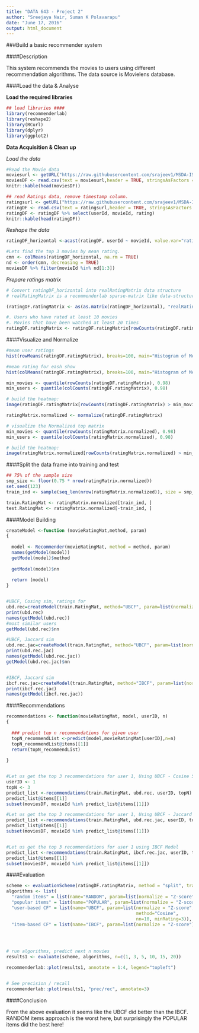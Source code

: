 ```yaml
---
title: "DATA 643 - Project 2"
author: "Sreejaya Nair, Suman K Polavarapu"
date: "June 17, 2016"
output: html_document
---
```


###Build a basic recommender system

####Description

This system recommends the movies to users using different recommendation algorithms. The data source is Movielens database.

####Load the data & Analyse

__Load the required libraries__
```r
## load libraries ####
library(recommenderlab)
library(reshape2)
library(RCurl)
library(dplyr)
library(ggplot2)
```


__Data Acquisition & Clean up__

*Load the data*
```r
#Read the Movie data
moviesurl <- getURL("https://raw.githubusercontent.com/srajeev1/MSDA-IS643/master/projects/project1/ml-latest-small/movies.csv")
moviesDF <- read.csv(text = moviesurl,header = TRUE, stringsAsFactors = FALSE)
knitr::kable(head(moviesDF))

## read Ratings data, remove timestamp column.
ratingsurl <- getURL("https://raw.githubusercontent.com/srajeev1/MSDA-IS643/master/projects/project1/ml-latest-small/ratings.csv")
ratingDF <- read.csv(text = ratingsurl,header = TRUE, stringsAsFactors = FALSE)
ratingDF <- ratingDF %>% select(userId, movieId, rating)
knitr::kable(head(ratingDF))
```

*Reshape the data*
```r
ratingDF_horizontal <-acast(ratingDF, userId ~ movieId, value.var="rating")

#Lets find the top 3 movies by mean rating.
cmn <- colMeans(ratingDF_horizontal, na.rm = TRUE)
nd <- order(cmn, decreasing = TRUE)
moviesDF %>% filter(movieId %in% nd[1:3])
```

*Prepare ratings matrix*

```r
# Convert ratingDF_horizontal into realRatingMatrix data structure
# realRatingMatrix is a recommenderlab sparse-matrix like data-structure

(ratingDF.ratingMatrix <- as(as.matrix(ratingDF_horizontal), "realRatingMatrix"))

#. Users who have rated at least 10 movies
#. Movies that have been watched at least 20 times
ratingDF.ratingMatrix <- ratingDF.ratingMatrix[rowCounts(ratingDF.ratingMatrix) > 10,colCounts(ratingDF.ratingMatrix) > 20] 

```

####Visualize and Normalize

```r
#mean user ratings
hist(rowMeans(ratingDF.ratingMatrix), breaks=100, main="Histogram of Mean User Ratings", xlab="Ratings", col= "light blue")

#mean rating for eash show
hist(colMeans(ratingDF.ratingMatrix), breaks=100, main="Histogram of Mean Movie Ratings", xlab="Ratings", col= "light green")

min_movies <- quantile(rowCounts(ratingDF.ratingMatrix), 0.98)
min_users <- quantile(colCounts(ratingDF.ratingMatrix), 0.98)

# build the heatmap:
image(ratingDF.ratingMatrix[rowCounts(ratingDF.ratingMatrix) > min_movies,colCounts(ratingDF.ratingMatrix) > min_users], main = "Heatmap of the top users and movies")

ratingMatrix.normalized <- normalize(ratingDF.ratingMatrix)

# visualize the Normalized top matrix
min_movies <- quantile(rowCounts(ratingMatrix.normalized), 0.98)
min_users <- quantile(colCounts(ratingMatrix.normalized), 0.98)

# build the heatmap:
image(ratingMatrix.normalized[rowCounts(ratingMatrix.normalized) > min_movies,colCounts(ratingMatrix.normalized) > min_users], main = "Heatmap of the top users and movies")
```

####Split the data frame into training and test

```r
## 75% of the sample size
smp_size <- floor(0.75 * nrow(ratingMatrix.normalized))
set.seed(123)
train_ind <- sample(seq_len(nrow(ratingMatrix.normalized)), size = smp_size)

train.RatingMat <- ratingMatrix.normalized[train_ind, ]
test.RatingMat <- ratingMatrix.normalized[-train_ind, ]

```

####Model Building

```r
createModel <-function (movieRatingMat,method, param)
{
  
  model <- Recommender(movieRatingMat, method = method, param)
  names(getModel(model))
  getModel(model)$method
  
  getModel(model)$nn
  
  return (model)
}


#UBCF, Cosing sim, ratings for 
ubd.rec=createModel(train.RatingMat, method="UBCF", param=list(normalize = "Z-score",method="Cosine",nn=5, minRating=1))
print(ubd.rec)
names(getModel(ubd.rec))
#most similar users
getModel(ubd.rec)$nn

#UBCF, Jaccard sim
ubd.rec.jac=createModel(train.RatingMat, method="UBCF", param=list(normalize = "Z-score",method="Jaccard",nn=5, minRating=1))
print(ubd.rec.jac)
names(getModel(ubd.rec.jac))
getModel(ubd.rec.jac)$nn


#IBCF, Jaccard sim
ibcf.rec.jac=createModel(train.RatingMat, method="IBCF", param=list(normalize = "Z-score",method="Jaccard",nn=5, minRating=1))
print(ibcf.rec.jac)
names(getModel(ibcf.rec.jac))
```


####Recommendations

```r
recommendations <- function(movieRatingMat, model, userID, n)
{
  
  ### predict top n recommendations for given user
  topN_recommendList <-predict(model,movieRatingMat[userID],n=n) 
  topN_recommendList@items[[1]]
  return(topN_recommendList)
  
}


#Let us get the top 3 recommendations for user 1, Using UBCF - Cosine Similarity
userID <- 1
topN <- 3
predict_list <-recommendations(train.RatingMat, ubd.rec, userID, topN)
predict_list@items[[1]]
subset(moviesDF, movieId %in% predict_list@items[[1]])

#Let us get the top 3 recommendations for user 1, Using UBCF - Jaccard Similarity
predict_list <-recommendations(train.RatingMat, ubd.rec.jac, userID, topN)
predict_list@items[[1]]
subset(moviesDF, movieId %in% predict_list@items[[1]])


#Let us get the top 3 recommendations for user 1 using IBCF Model
predict_list <-recommendations(train.RatingMat, ibcf.rec.jac, userID, topN)
predict_list@items[[1]]
subset(moviesDF, movieId %in% predict_list@items[[1]])
```


####Evaluation

```r
scheme <- evaluationScheme(ratingDF.ratingMatrix, method = "split", train = .9, given = 4, goodRating = 4)
algorithms <- list(
  "random items" = list(name="RANDOM", param=list(normalize = "Z-score")),
  "popular items" = list(name="POPULAR", param=list(normalize = "Z-score")),
  "user-based CF" = list(name="UBCF", param=list(normalize = "Z-score",
                                                 method="Cosine",
                                                 nn=10, minRating=3)),
  "item-based CF" = list(name="IBCF", param=list(normalize = "Z-score")))

 
 

# run algorithms, predict next n movies
results1 <- evaluate(scheme, algorithms, n=c(1, 3, 5, 10, 15, 20))

recommenderlab::plot(results1, annotate = 1:4, legend="topleft")


# See precision / recall
recommenderlab::plot(results1, "prec/rec", annotate=3)
```

####Conclusion

From the above evaluation it seems like the UBCF did  better than the IBCF. 
RANDOM items approach is the worst here, but surprisingly the POPULAR items did the best here!

